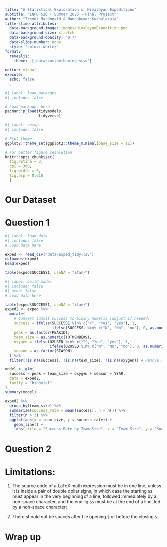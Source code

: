 ```yaml
---
title: "A Statistical Exploration of Himalayan Expeditions"
subtitle: "INFO 526 - Summer 2025 - Final Project"
author: "Trevor Macdonald & Nandakumar Kuthalaraja"
title-slide-attributes:
  data-background-image: images/HimalayanExpedition.png
  data-background-size: stretch
  data-background-opacity: "0.7"
  data-slide-number: none
  style: "color: white;"
format:
  revealjs:
    theme:  ['data/customtheming.scss']
  
editor: visual
execute:
  echo: false
---
```


```r
#| label: load-packages
#| include: false

# Load packages here
pacman::p_load(tidymodels,
               tidyverse)

```

```r
#| label: setup
#| include: false

# Plot theme
ggplot2::theme_set(ggplot2::theme_minimal(base_size = 11))

# For better figure resolution
knitr::opts_chunk$set(
  fig.retina = 3, 
  dpi = 300, 
  fig.width = 6, 
  fig.asp = 0.618 
  )
```


# Our Dataset

# Question 1

```r
#| label: load-data
#| include: false
# Load data here

exped <- read_csv("data/exped_tidy.csv")
colnames(exped)
head(exped)

table(exped$SUCCESS1, useNA = "ifany")

```



```r
#| label: build model
#| include: false
#| echo: false
# Load data here

table(exped$SUCCESS1, useNA = "ifany")
exped2 <- exped %>%
  mutate(
    # Convert summit success to binary numeric (adjust if needed)
    success = ifelse(SUCCESS1 %in% c("Y", "Yes", "yes"), 1,
                     ifelse(SUCCESS1 %in% c("N", "No", "no"), 0, as.numeric(SUCCESS1))),
    peak = as.factor(PEAKID),
    team_size = as.numeric(TOTMEMBERS),
    oxygen = ifelse(O2USED %in% c("Y", "Yes", "yes"), 1,
                    ifelse(O2USED %in% c("N", "No", "no"), 0, as.numeric(O2USED))),
    season = as.factor(SEASON)
  ) %>%
  filter(!is.na(success), !is.na(team_size), !is.na(oxygen)) # Remove rows with missing values

model <- glm(
  success ~ peak + team_size + oxygen + season + YEAR,
  data = exped2,
  family = "binomial"
)
summary(model)

```





```r
exped2 %>%
  group_by(team_size) %>%
  summarize(success_rate = mean(success), n = n()) %>%
  filter(n > 3) %>%
  ggplot(aes(x = team_size, y = success_rate)) +
    geom_line() +
    labs(title = "Success Rate by Team Size", x = "Team Size", y = "Success Rate")
```

# Question 2

# Limitations:

1.  The source code of a LaTeX math expression must be in one line, unless it is inside a pair of double dollar signs, in which case the starting `$$` must appear in the very beginning of a line, followed immediately by a non-space character, and the ending `$$` must be at the end of a line, led by a non-space character;

2.  There should not be spaces after the opening `$` or before the closing `$`.

# Wrap up

